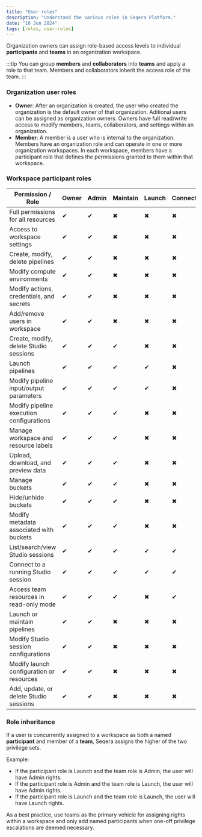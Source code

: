 ```yaml
---
title: "User roles"
description: "Understand the various roles in Seqera Platform."
date: "10 Jun 2024"
tags: [roles, user-roles]
---
```


Organization owners can assign role-based access levels to individual **participants** and **teams** in an organization workspace.

:::tip
You can group **members** and **collaborators** into **teams** and apply a role to that team. Members and collaborators inherit the access role of the team.
:::

### Organization user roles

- **Owner**: After an organization is created, the user who created the organization is the default owner of that organization. Aditional users can be assigned as organization owners. Owners have full read/write access to modify members, teams, collaborators, and settings within an organization.
- **Member**: A member is a user who is internal to the organization. Members have an organization role and can operate in one or more organization workspaces. In each workspace, members have a participant role that defines the permissions granted to them within that workspace.

### Workspace participant roles

| Permission / Role                          | Owner | Admin | Maintain | Launch | Connect | View |
|--------------------------------------------|-------|-------|----------|--------|---------|------|
| Full permissions for all resources        | ✔     | ✔     | ✖       | ✖     | ✖      | ✖   |
| Access to workspace settings              | ✔     | ✔     | ✖       | ✖     | ✖      | ✖   |
| Create, modify, delete pipelines          | ✔     | ✔     | ✖       | ✖     | ✖      | ✖   |
| Modify compute environments               | ✔     | ✔     | ✖       | ✖     | ✖      | ✖   |
| Modify actions, credentials, and secrets  | ✔     | ✔     | ✖       | ✖     | ✖      | ✖   |
| Add/remove users in workspace             | ✔     | ✔     | ✖       | ✖     | ✖      | ✖   |
| Create, modify, delete Studio sessions    | ✔     | ✔     | ✔        | ✖     | ✖      | ✖   |
| Launch pipelines                          | ✔     | ✔     | ✔        | ✔      | ✖      | ✖   |
| Modify pipeline input/output parameters   | ✔     | ✔     | ✔        | ✔      | ✖      | ✖   |
| Modify pipeline execution configurations  | ✔     | ✔     | ✔        | ✖     | ✖      | ✖   |
| Manage workspace and resource labels      | ✔     | ✔     | ✔        | ✖     | ✖      | ✖   |
| Upload, download, and preview data        | ✔     | ✔     | ✔        | ✖     | ✖      | ✖   |
| Manage buckets                            | ✔     | ✔     | ✔        | ✖     | ✖      | ✖   |
| Hide/unhide buckets                       | ✔     | ✔     | ✔        | ✖     | ✖      | ✖   |
| Modify metadata associated with buckets   | ✔     | ✔     | ✔        | ✖     | ✖      | ✖   |
| List/search/view Studio sessions          | ✔     | ✔     | ✔        | ✔      | ✔       | ✔    |
| Connect to a running Studio session       | ✔     | ✔     | ✔        | ✔      | ✔       | ✖   |
| Access team resources in read-only mode   | ✔     | ✔     | ✔        | ✖     | ✔       | ✔    |
| Launch or maintain pipelines              | ✔     | ✔     | ✖       | ✖     | ✖      | ✖   |
| Modify Studio session configurations      | ✔     | ✔     | ✖       | ✖     | ✖      | ✖   |
| Modify launch configuration or resources  | ✔     | ✔     | ✖       | ✖     | ✖      | ✖   |
| Add, update, or delete Studio sessions    | ✔     | ✔     | ✖       | ✖     | ✖      | ✖   |

### Role inheritance

If a user is concurrently assigned to a workspace as both a named **participant** and member of a **team**, Seqera assigns the higher of the two privilege sets.

Example:

- If the participant role is Launch and the team role is Admin, the user will have Admin rights.
- If the participant role is Admin and the team role is Launch, the user will have Admin rights.
- If the participant role is Launch and the team role is Launch, the user will have Launch rights.

As a best practice, use teams as the primary vehicle for assigning rights within a workspace and only add named participants when one-off privilege escalations are deemed necessary.
